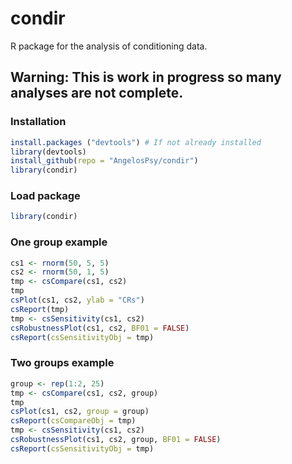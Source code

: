 # condir

R package for the analysis of conditioning data.

## Warning: This is work in progress so many analyses are not complete.

### Installation
```{r eval = FALSE}
install.packages ("devtools") # If not already installed
library(devtools)
install_github(repo = "AngelosPsy/condir")
library(condir)
```

### Load package
```{r}
library(condir)
```

### One group example
```{r}
cs1 <- rnorm(50, 5, 5)
cs2 <- rnorm(50, 1, 5)
tmp <- csCompare(cs1, cs2)
tmp
csPlot(cs1, cs2, ylab = "CRs")
csReport(tmp)
tmp <- csSensitivity(cs1, cs2)
csRobustnessPlot(cs1, cs2, BF01 = FALSE)
csReport(csSensitivityObj = tmp)
```

### Two groups example
```{r}
group <- rep(1:2, 25)
tmp <- csCompare(cs1, cs2, group)
tmp
csPlot(cs1, cs2, group = group)
csReport(csCompareObj = tmp)
tmp <- csSensitivity(cs1, cs2)
csRobustnessPlot(cs1, cs2, group, BF01 = FALSE)
csReport(csSensitivityObj = tmp)
```